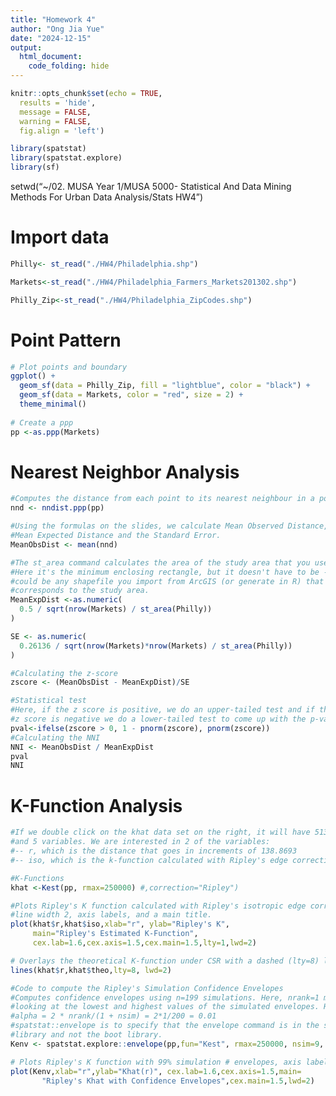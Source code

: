 ```yaml
---
title: "Homework 4"
author: "Ong Jia Yue"
date: "2024-12-15"
output: 
  html_document:
    code_folding: hide
---
```


```r
knitr::opts_chunk$set(echo = TRUE,
  results = 'hide',
  message = FALSE,
  warning = FALSE,
  fig.align = 'left')

library(spatstat)
library(spatstat.explore)
library(sf)
```

setwd("~/02. MUSA Year 1/MUSA 5000- Statistical And Data Mining Methods For Urban Data Analysis/Stats HW4")

# Import data
```r

Philly<- st_read("./HW4/Philadelphia.shp")

Markets<-st_read("./HW4/Philadelphia_Farmers_Markets201302.shp")

Philly_Zip<-st_read("./HW4/Philadelphia_ZipCodes.shp")
```

# Point Pattern
```r
# Plot points and boundary
ggplot() +
  geom_sf(data = Philly_Zip, fill = "lightblue", color = "black") +
  geom_sf(data = Markets, color = "red", size = 2) +
  theme_minimal()
  
# Create a ppp
pp <-as.ppp(Markets)
```

# Nearest Neighbor Analysis
```r
#Computes the distance from each point to its nearest neighbour in a point pattern.
nnd <- nndist.ppp(pp)

#Using the formulas on the slides, we calculate Mean Observed Distance,
#Mean Expected Distance and the Standard Error.
MeanObsDist <- mean(nnd)

#The st_area command calculates the area of the study area that you use.
#Here it's the minimum enclosing rectangle, but it doesn't have to be - it 
#could be any shapefile you import from ArcGIS (or generate in R) that 
#corresponds to the study area.
MeanExpDist <-as.numeric(
  0.5 / sqrt(nrow(Markets) / st_area(Philly))
)

SE <- as.numeric(
  0.26136 / sqrt(nrow(Markets)*nrow(Markets) / st_area(Philly))
)

#Calculating the z-score
zscore <- (MeanObsDist - MeanExpDist)/SE

#Statistical test
#Here, if the z score is positive, we do an upper-tailed test and if the 
#z score is negative we do a lower-tailed test to come up with the p-value.
pval<-ifelse(zscore > 0, 1 - pnorm(zscore), pnorm(zscore))
#Calculating the NNI
NNI <- MeanObsDist / MeanExpDist
pval
NNI
```

# K-Function Analysis
```r
#If we double click on the khat data set on the right, it will have 513 observations
#and 5 variables. We are interested in 2 of the variables: 
#-- r, which is the distance that goes in increments of 138.8693
#-- iso, which is the k-function calculated with Ripley's edge correction

#K-Functions
khat <-Kest(pp, rmax=250000) #,correction="Ripley")

#Plots Ripley's K function calculated with Ripley's isotropic edge correction, with
#line width 2, axis labels, and a main title.
plot(khat$r,khat$iso,xlab="r", ylab="Ripley's K",
     main="Ripley's Estimated K-Function",
     cex.lab=1.6,cex.axis=1.5,cex.main=1.5,lty=1,lwd=2)

# Overlays the theoretical K-function under CSR with a dashed (lty=8) line.
lines(khat$r,khat$theo,lty=8, lwd=2) 

#Code to compute the Ripley's Simulation Confidence Envelopes
#Computes confidence envelopes using n=199 simulations. Here, nrank=1 means we're
#looking at the lowest and highest values of the simulated envelopes. Here,
#alpha = 2 * nrank/(1 + nsim) = 2*1/200 = 0.01
#spatstat::envelope is to specify that the envelope command is in the spatstat 
#library and not the boot library.
Kenv <- spatstat.explore::envelope(pp,fun="Kest", rmax=250000, nsim=9, nrank=1) 

# Plots Ripley's K function with 99% simulation # envelopes, axis labels, and a title.
plot(Kenv,xlab="r",ylab="Khat(r)", cex.lab=1.6,cex.axis=1.5,main= 
       "Ripley's Khat with Confidence Envelopes",cex.main=1.5,lwd=2)
```

